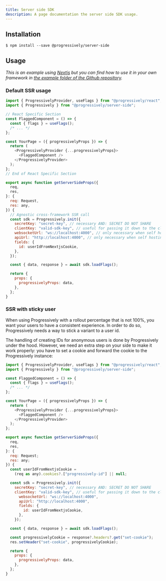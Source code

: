 ```yaml
---
title: Server side SDK
description: A page documentation the server side SDK usage.
---
```



## Installation

```shell
$ npm install --save @progressively/server-side
```

## Usage

_This is an example using [Nextjs](https://nextjs.org/) but you can find how to use it in your own framework in [the example folder of the Github repository](https://github.com/progressively-crew/progressively/tree/master/example)._

### Default SSR usage

```javascript
import { ProgressivelyProvider, useFlags } from "@progressively/react";
import { Progressively } from "@progressively/server-side";

// React Specific Section
const FlaggedComponent = () => {
  const { flags } = useFlags();
  /* ... */
};

const YourPage = ({ progressivelyProps }) => {
  return (
    <ProgressivelyProvider {...progressivelyProps}>
      <FlaggedComponent />
    </ProgressivelyProvider>
  );
};
// End of React Specific Section

export async function getServerSideProps({
  req,
  res,
}: {
  req: Request,
  res: any,
}) {
  // Agnostic cross-framework SSR call
  const sdk = Progressively.init({
	secretKey: "secret-key", // necessary AND: SECRET DO NOT SHARE
    clientKey: "valid-sdk-key", // useful for passing it down to the client
    websocketUrl: "ws://localhost:4000", // only necessary when self hosting
    apiUrl: "http://localhost:4000", // only necessary when self hosting
    fields: {
      id: userIdFromNextjsCookie,
    },
  });

  const { data, response } = await sdk.loadFlags();

  return {
    props: {
      progressivelyProps: data,
    },
  };
}
```

### SSR with sticky user

When using Progressively with a rollout percentage that is not 100%, you want your users to have a consistent experience. In order to do so, Progressively needs a way to stick a variant to a user id.

The handling of creating IDs for anonymous users is done by Progressively under the hood. However, we need an extra step on your side to make it work properly: you have to set a cookie and forward the cookie to the Progressively instance:

```javascript
import { ProgressivelyProvider, useFlags } from "@progressively/react";
import { Progressively } from "@progressively/server-side";

const FlaggedComponent = () => {
  const { flags } = useFlags();
  /* ... */
};

const YourPage = ({ progressivelyProps }) => {
  return (
    <ProgressivelyProvider {...progressivelyProps}>
      <FlaggedComponent />
    </ProgressivelyProvider>
  );
};

export async function getServerSideProps({
  req,
  res,
}: {
  req: Request;
  res: any;
}) {
  const userIdFromNextjsCookie =
    (req as any).cookies?.["progressively-id"] || null;

  const sdk = Progressively.init({
	secretKey: "secret-key", // necessary AND: SECRET DO NOT SHARE
    clientKey: "valid-sdk-key", // useful for passing it down to the client
      websocketUrl: "ws://localhost:4000",
      apiUrl: "http://localhost:4000",
      fields: {
        id: userIdFromNextjsCookie,
      },
    });

  const { data, response } = await sdk.loadFlags();

  const progressivelyCookie = response?.headers?.get("set-cookie");
  res.setHeader("set-cookie", progressivelyCookie);

  return {
    props: {
      progressivelyProps: data,
    },
  };
}
```

